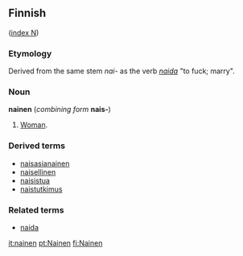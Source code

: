 ==Finnish==
([[Wiktionary:Finnish_index_n|index N]])

===Etymology===

Derived from the same stem ''nai-'' as the verb ''[[naida]]'' "to fuck; marry".

===Noun===
'''nainen''' (''combining form'' '''nais-''')

# [[Woman]].

===Derived terms===
*[[naisasianainen]]
*[[naisellinen]]
*[[naisistua]]
*[[naistutkimus]]

===Related terms===
*[[naida]]

[[it:nainen]]
[[pt:Nainen]]
[[fi:Nainen]]